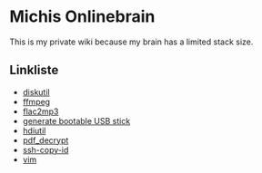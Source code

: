 =Michis Onlinebrain=

This is my private wiki because my brain has a limited stack size.

==Linkliste==
* [[diskutil]]
* [[ffmpeg]]
* [[flac2mp3]]
* [[generate bootable USB stick]]
* [[hdiutil]]
* [[pdf_decrypt]]
* [[ssh-copy-id]]
* [[vim]]

